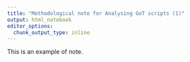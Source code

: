 ```yaml
---
title: "Methodological note for Analysing GoT scripts (1)"
output: html_notebook
editor_options: 
  chunk_output_type: inline
---
```


This is an example of note.